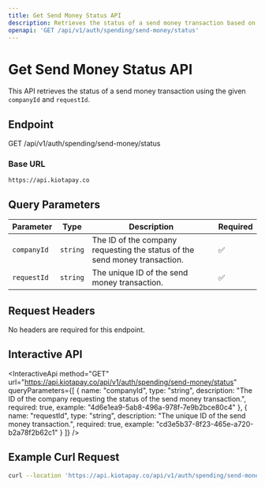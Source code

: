```yaml
---
title: Get Send Money Status API
description: Retrieves the status of a send money transaction based on `companyId` and `requestId`.
openapi: 'GET /api/v1/auth/spending/send-money/status'
---
```


# Get Send Money Status API

This API retrieves the status of a send money transaction using the given `companyId` and `requestId`.

## Endpoint

GET /api/v1/auth/spending/send-money/status


### Base URL

`https://api.kiotapay.co`

## Query Parameters

| Parameter   | Type     | Description                         | Required |
|-------------|----------|-------------------------------------|----------|
| `companyId` | `string` | The ID of the company requesting the status of the send money transaction. | ✅       |
| `requestId` | `string` | The unique ID of the send money transaction. | ✅       |

## Request Headers

No headers are required for this endpoint.

## Interactive API

<InteractiveApi
  method="GET"
  url="https://api.kiotapay.co/api/v1/auth/spending/send-money/status"
  queryParameters={[
    {
      name: "companyId",
      type: "string",
      description: "The ID of the company requesting the status of the send money transaction.",
      required: true,
      example: "4d6e1ea9-5ab8-496a-978f-7e9b2bce80c4"
    },
    {
      name: "requestId",
      type: "string",
      description: "The unique ID of the send money transaction.",
      required: true,
      example: "cd3e5b37-8f23-465e-a720-b2a78f2b62c1"
    }
  ]}
/>

## Example Curl Request

```bash
curl --location 'https://api.kiotapay.co/api/v1/auth/spending/send-money/status?companyId=4d6e1ea9-5ab8-496a-978f-7e9b2bce80c4&requestId=cd3e5b37-8f23-465e-a720-b2a78f2b62c1'
